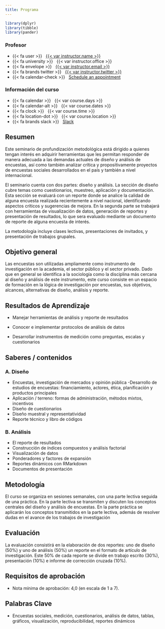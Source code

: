 ---
title: Programa
---

```{r setup, message=FALSE, warning=FALSE, include=FALSE}
library(dplyr)
library(tibble)
library(pander)
```

::: {.grid .course-details .course-details-smaller}

::: {.g-col-6}
### Profesor

- {{< fa user >}} &nbsp; [{{< var instructor.name >}}]({{< var instructor.url >}})
- {{< fa university >}} &nbsp; {{< var instructor.office >}}
- {{< fa envelope >}} &nbsp; <a href="mailto:{{< var instructor.email >}}">{{< var instructor.email >}}</a>
- {{< fa brands twitter >}} &nbsp; [{{< var instructor.twitter >}}](https://www.twitter.com/{{< var instructor.twitter >}})
- {{< fa calendar-check >}} &nbsp; [Schedule an appointment]({{< var instructor.appointment_url >}})
:::

::: {.g-col-6}
### Información del curso

- {{< fa calendar >}} &nbsp; {{< var course.days >}}
- {{< fa calendar-alt >}} &nbsp; {{< var course.dates >}}
- {{< fa clock >}} &nbsp; {{< var course.time >}}
- {{< fa location-dot >}} &nbsp; {{< var course.location >}}
- {{< fa brands slack >}} &nbsp; [Slack]({{< var course.slack >}})
:::

:::

## Resumen

Este seminario de profundización metodológica está dirigido a quienes tengan interés en adquirir herramientas que les permitan responder de manera adecuada a las demandas actuales de diseño y análisis de encuestas, así como también analizar crítica y propositivamente proyectos de encuestas sociales desarrollados en el país y también a nivel internacional. 

El seminario cuenta con dos partes: diseño y análisis. La sección de diseño cubre temas como cuestionarios, muestreo, aplicación y documentación. Esta sección se evaluará con un reporte donde se analice la calidad de alguna encuesta realizada recientemente a nivel nacional, identificando aspectos críticos y sugerencias de mejora. En la segunda parte se trabajará con herramientas de visualización de datos, generación de reportes y presentación de resultados, lo que sera evaluado mediante un documento de reporte de alguna encuesta de interés.

La metodología incluye clases lectivas, presentaciones de invitados, y presentación de trabajos grupales.


## Objetivo general

Las encuestas son utilizadas ampliamente como instrumento de investigación en la academia, el sector público y el sector privado. Dado que en general se identifica a la sociología como la disciplina más cercana al diseño y análisis de este instrumento, este curso consiste en un espacio de formación en la lógica de investigación por encuestas, sus objetivos, alcances, alternativas de diseño, análisis y reporte.


## Resultados de Aprendizaje

- Manejar herramientas de análisis y reporte de resultados

- Conocer e implementar protocolos de análisis de datos

- Desarrollar instrumentos de medición como preguntas, escalas y cuestionarios


## Saberes / contenidos

### A. Diseño

- Encuestas, investigación de mercados y opinión pública
-Desarrollo de estudios de encuestas: financiamiento, actores, ética, planificación y productos principales
- Aplicación / terreno: formas de administración, métodos mixtos, incentivos
- Diseño de cuestionarios
- Diseño muestral y representatividad
- Reporte técnico y libro de códigos

### B. Análisis

- El reporte de resultados
- Construcción de índices compuestos y análisis factorial
- Visualización de datos
- Ponderadores y factores de expansión
- Reportes dinámicos con RMarkdown
- Documentos de presentación


## Metodología

El curso se organiza en sesiones semanales, con una parte lectiva seguida de una práctica. En la parte lectiva se transmiten y discuten los conceptos centrales del diseño y análisis de encuestas. En la parte práctica se aplicarán los conceptos transmitidos en la parte lectiva, además de resolver dudas en el avance de los trabajos de investigación

## Evaluación

La evaluación consistirá en la elaboración de dos reportes: uno de diseño (50%) y uno de análisis (50%) un reporte en el formato de artículo de investigación.  Este 50% de cada reporte se divide en trabajo escrito (30%), presentación (10%) e informe de corrección cruzada (10%).

## Requisitos de aprobación

- Nota mínima de aprobación: 4,0 (en escala de 1 a 7). 


## Palabras Clave 

- Encuestas sociales, medición, cuestionarios, análisis de datos, tablas, gráficos, visualización, reproducibilidad, reportes dinámicos

